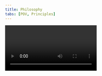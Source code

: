 ```yaml
---
title: Philosophy
tabs: [POV, Principles]
---
```


<Video title="" vimeoId="296064420" />

<Row>
<Column colMd={5} colLg={7} className="bx--type-expressive-heading-03">

Our philosophy, principles and practices govern and guide every experience
Designed by IBM.

IBMers believe in progress—that application of intelligence, reason and
science can improve business, society and the human condition.

Given our scale and scope, ‘good design’ is not only a requirement, it’s a deeper responsibility to relationships we seek to serve.

<h2>Design is how <br/>
we <em>build</em> bonds.</h2>

Today, the talent, techniques, thinking and tools of design, like technology, have become more and more abundant and accessible to all alike.

Paradoxically, decisions are more distributed, and experiences can become less and less distinctive. The rapid, relentless pace to produce can create an uneven emphasis on immediacy and incrementalism over individuality and innovation.

It is more important than ever that we own our own ethos, make palpable our brand values, and incorporate an instantly identifiable IBMness in everything we do.

<blockquote>
  Without aesthetic, design is either the humdrum repetition of familiar clichés
  or a wild scramble for novelty. Without aesthetic, the computer is but a
  mindless speed machine, producing effects without substance, form without
  relevant content, or content without meaningful form.
  <cite>– Paul Rand</cite>
</blockquote>

Aesthetic is defined as the philosophical theory or set of principles governing outward appearance or actions. This characteristic applied to any experience is essential to its effectiveness. Everything we do (and don’t do) communicates. The care and craft we put into every experience is equal to any confidence or consideration we should expect in return.

</Column>
<Column colMd={2} colLg={3} offsetLg={1} offsetMd={1} noGutterSm className="hide-mobile"> 
<Aside>

**Good design is always good design.**

What we borrow from our own design history is not a mid-century aesthetic in stylistic terms, but the modernist attitudes and approach used at the time.

Eliot Noyes taught us brand is character, and should be built through curation. Paul Rand taught us the importance of endless experimentation. Charles and Ray Eames brought out our playful nature, and were pioneering what is now referred to as “branded content” and “experiential.”

Their methods are as modern today as ever before, maybe more so.

</Aside>
</Column>
</Row>

<h2>Stand for =<br/>
Stand out</h2>

<Row>
<Column colMd={5} colLg={7}  className="bx--type-expressive-heading-03">

IBM has always served as a medium between mankind and machine, science, service and society, working in partnership on a path to progress. This relationship is the basis of our brand and every experience with IBM. It is this dynamic we are designing when we design anything.

As IBMers, we believe the purpose of every design, and every designer, is to guide… to lead, to provoke, to provide, to progress, to move people emotionally and functionally forward, through big transformations or day-to-day tasks, here to there, to deliver peak professional performance and smarter business by design.

</Column>
<Column colMd={2} colLg={3} offsetLg={1} offsetMd={1} noGutterSm className="hide-mobile"> 
<Aside>

**Here → There**  
Everything IBM and IBMers do is this. Everything we design should too.

</Aside>
</Column>
</Row>

## Think → _Guide_

<Row>
<Column colMd={5} colLg={7}  className="bx--type-expressive-heading-03">

Like our brand values, our design ethos must be palpable in everything we produce. Our philosophy and principles are for designers and non-designers alike, anyone authoring or authorizing any form of design on behalf of IBM. They provide clear criteria for the conception, creativity and craftsmanship our brand demands and our clients deserve. The expression of our philosophy may evolve and expand over time, but our principles are designed to endure, ensuring everything IBM is distinctly IBM.

</Column>
<Column colMd={2} colLg={3} offsetLg={1} offsetMd={1} noGutterSm className="hide-mobile"> 
<Aside>

_A by-product of every experience with IBM should be time—time saved or time well-spent._

</Aside>
</Column>
</Row>
